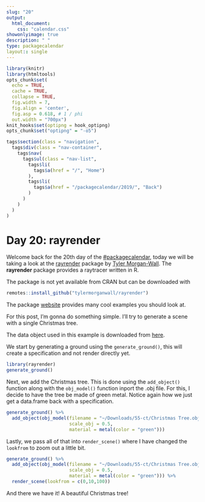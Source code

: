 ```yaml
---
slug: "20"
output: 
  html_document:
    css: "calendar.css"
showonlyimage: true
description: " "
type: packagecalendar
layout:: single
---
```


<html>
    <link rel="stylesheet" href="calendar-post.css"/>
</html>

```r
library(knitr)
library(htmltools)
opts_chunk$set(
  echo = TRUE, 
  cache = TRUE,
  collapse = TRUE,
  fig.width = 7, 
  fig.align = 'center',
  fig.asp = 0.618, # 1 / phi
  out.width = "700px")
knit_hooks$set(optipng = hook_optipng)
opts_chunk$set("optipng" = "-o5")
```

```r
tags$section(class = "navigation",
  tags$div(class = "nav-container",
    tags$nav(
      tags$ul(class = "nav-list",
        tags$li(
          tags$a(href = "/", "Home")
        ),
        tags$li(
          tags$a(href = "/packagecalendar/2019/", "Back")
        )
      )
    )
  )
)
```

# Day 20: rayrender

Welcome back for the 20th day of the [#packagecalendar](https://twitter.com/hashtag/packagecalendar),
today we will be taking a look at the [rayrender](https://github.com/tylermorganwall/rayrender) package by [Tyler Morgan-Wall](https://twitter.com/tylermorganwall).
The **rayrender** package provides a raytracer written in R.

The package is not yet available from CRAN but can be downloaded with

```r
remotes::install_github("tylermorganwall/rayrender")
```

The package [website](http://www.rayrender.net/) provides many cool examples you should look at.

For this post, I'm gonna do something simple. I'll try to generate a scene with a single Christmas tree.

The data object used in this example is downloaded from [here](https://free3d.com/3d-model/christmas-tree-891764.html).

We start by generating a ground using the `generate_ground()`, this will create a specification and not render directly yet.

```r
library(rayrender)
generate_ground()
```

Next, we add the Christmas tree.
This is done using the `add_object()` function along with the `obj_model()` function inport the .obj file.
For this, I decide to have the tree be made of green metal.
Notice again how we just get a data.frame back with a specification.

```r
generate_ground() %>%
  add_object(obj_model(filename = "~/Downloads/55-ct/Christmas Tree.obj", 
                       scale_obj = 0.5,
                       material = metal(color = "green")))
```

Lastly, we pass all of that into `render_scene()` where I have changed the `lookfrom` to zoom out a little bit.

```r
generate_ground() %>%
  add_object(obj_model(filename = "~/Downloads/55-ct/Christmas Tree.obj", 
                       scale_obj = 0.5,
                       material = metal(color = "green"))) %>%
  render_scene(lookfrom = c(0,10,100))
```

And there we have it! A beautiful Christmas tree!

